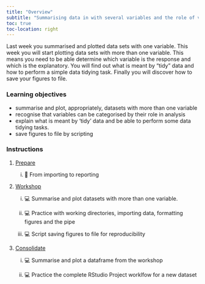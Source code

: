 ```yaml
---
title: "Overview"
subtitle: "Summarising data in with several variables and the role of variables in analysis"
toc: true
toc-location: right
---
```


Last week you summarised and plotted data sets with one variable. This week you will start plotting data sets with more than one variable. This means you need to be able determine which variable is the response and which is the explanatory. You will find out what is meant by "tidy" data and how to perform a simple data tidying task. Finally you will discover how to save your figures to file.

### Learning objectives

-   summarise and plot, appropriately, datasets with more than one variable
-   recognise that variables can be categorised by their role in analysis
-   explain what is meant by 'tidy' data and be able to perform some data tidying tasks.
-   save figures to file by scripting

### Instructions

1.  [Prepare](study_before_workshop.qmd)

    i.  📖 From importing to reporting

2.  [Workshop](workshop.qmd)

    i.  💻 Summarise and plot datasets with more than one variable.

    ii. 💻 Practice with working directories, importing data, formatting figures and the pipe

    iii. 💻 Script saving figures to file for reproducibility

3.  [Consolidate](study_after_workshop.qmd)

    i.  💻 Summarise and plot a dataframe from the workshop

    ii. 💻 Practice the complete RStudio Project worklfow for a new dataset
